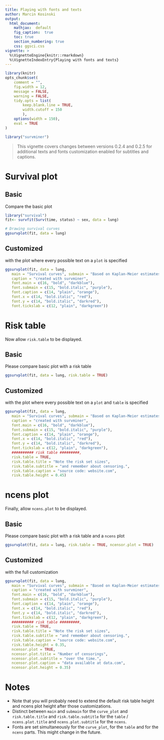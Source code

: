 ```yaml
---
title: Playing with fonts and texts
author: Marcin Kosinski
output:
  html_document:
    mathjax:  default
    fig_caption:  true
    toc: true
    section_numbering: true
    css: ggsci.css
vignette: >
  %\VignetteEngine{knitr::rmarkdown}
  %\VignetteIndexEntry{Playing with fonts and texts}
---
```

```r
library(knitr)
opts_chunk$set(
	comment = "",
	fig.width = 12, 
	message = FALSE,
	warning = FALSE,
	tidy.opts = list(
		keep.blank.line = TRUE,
		width.cutoff = 150
		),
	options(width = 150),
	eval = TRUE
)
```

```r
library("survminer")
```


> This vignette covers changes between versions 0.2.4 and 0.2.5 for additional texts and fonts customization enabled for subtitles and captions.

# Survival plot 

## Basic

Compare the basic plot

```r
library("survival")
fit<- survfit(Surv(time, status) ~ sex, data = lung)

# Drawing survival curves
ggsurvplot(fit, data = lung)
```

## Customized

with the plot where every possible text on a `plot` is specified

```r
ggsurvplot(fit, data = lung,
   main = "Survival curves", submain = "Based on Kaplan-Meier estimates",
   caption = "created with survminer",
   font.main = c(16, "bold", "darkblue"),
   font.submain = c(15, "bold.italic", "purple"),
   font.caption = c(14, "plain", "orange"),
   font.x = c(14, "bold.italic", "red"),
   font.y = c(14, "bold.italic", "darkred"),
   font.tickslab = c(12, "plain", "darkgreen"))
```

# Risk table

Now allow `risk.table` to be displayed. 

## Basic

Please compare basic plot with a risk table

```r
ggsurvplot(fit, data = lung, risk.table = TRUE)
```

## Customized

with the plot where every possible text on a `plot` and `table` is specified

```r
ggsurvplot(fit, data = lung, 
   main = "Survival curves", submain = "Based on Kaplan-Meier estimates",
   caption = "created with survminer",
   font.main = c(16, "bold", "darkblue"),
   font.submain = c(15, "bold.italic", "purple"),
   font.caption = c(14, "plain", "orange"),
   font.x = c(14, "bold.italic", "red"),
   font.y = c(14, "bold.italic", "darkred"),
   font.tickslab = c(12, "plain", "darkgreen"),
   ########## risk table #########,
   risk.table = TRUE,
   risk.table.title = "Note the risk set sizes",
   risk.table.subtitle = "and remember about censoring.",
   risk.table.caption = "source code: website.com",
   risk.table.height = 0.45)
```


# ncens plot

Finally, allow `ncens.plot` to be displayed.

## Basic

Please compare basic plot with a risk table and a `ncens` plot

```r
ggsurvplot(fit, data = lung, risk.table = TRUE, ncensor.plot = TRUE)
```

## Customized

with the full customization

```r
ggsurvplot(fit, data = lung,
   main = "Survival curves", submain = "Based on Kaplan-Meier estimates",
   caption = "created with survminer",
   font.main = c(16, "bold", "darkblue"),
   font.submain = c(15, "bold.italic", "purple"),
   font.caption = c(14, "plain", "orange"),
   font.x = c(14, "bold.italic", "red"),
   font.y = c(14, "bold.italic", "darkred"),
   font.tickslab = c(12, "plain", "darkgreen"),
   ########## risk table #########,
   risk.table = TRUE,
   risk.table.title = "Note the risk set sizes",
   risk.table.subtitle = "and remember about censoring.",
   risk.table.caption = "source code: website.com",
   risk.table.height = 0.35,
   ncensor.plot = TRUE,
   ncensor.plot.title = "Number of censorings", 
   ncensor.plot.subtitle = "over the time.",
   ncensor.plot.caption = "data available at data.com",
   ncensor.plot.height = 0.35)
```



# Notes

- Note that you will probably need to extend the default risk table height and ncens plot height after those customizations.
- Distinct between `main` and `submain` for the `curve_plot` and `risk.table.title` and `risk.table.subtitle` for the `table` / `ncens.plot.title` and `ncens.plot.subtitle` for the `ncens`.
- Fonts are set simultaneously for the `curve_plot`, for the `table` and for the `ncens` parts. This might change in the future.
